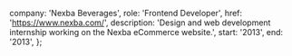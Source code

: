 
  company: 'Nexba Beverages',
  role: 'Frontend Developer',
  href: 'https://www.nexba.com/',
  description:
    'Design and web development internship working on the Nexba eCommerce website.',
  start: '2013',
  end: '2013',
};


